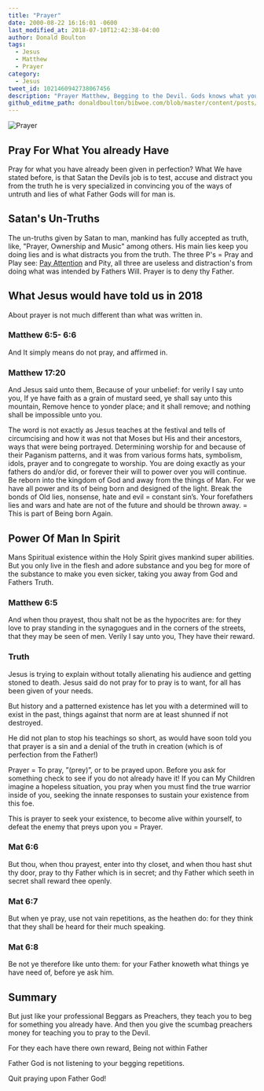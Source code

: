 ```yaml
---
title: "Prayer"
date: 2000-08-22 16:16:01 -0600
last_modified_at: 2018-07-10T12:42:38-04:00
author: Donald Boulton
tags:
  - Jesus
  - Matthew
  - Prayer
category:
  - Jesus
tweet_id: 1021460942738067456
description: "Prayer Matthew, Begging to the Devil. Gods knows what you need"
github_editme_path: donaldboulton/bibwoe.com/blob/master/content/posts/2000-12-12-post-Prayer.md
---
```



![Prayer](./prayer.png)

<GitHubButtons />

## Pray For What You already Have

Pray for what you have already been given in perfection? What We have stated before, is that Satan the Devils job is to test, accuse and distract you from the truth he is very specialized in convincing you of the ways of untruth and lies of what Father Gods will for man is.

## Satan's Un-Truths

The un-truths given by Satan to man, mankind has fully accepted as truth, like, "Prayer, Ownership and Music" among others. His main lies keep you doing lies and is what distracts you from the truth. The three P's = Pray and Play see: [Pay Attention](http://www.bibwoe.com/posts/Devil "Devil as Satan") and Pity, all three are useless and distraction's from doing what was intended by Fathers Will. Prayer is to deny thy Father.

## What Jesus would have told us in 2018

About prayer is not much different than what was written in.

### Matthew 6:5- 6:6

And It simply means do not pray, and affirmed in.

### Matthew 17:20

And Jesus said unto them, Because of your unbelief: for verily I say unto you, If ye have faith as a grain of mustard seed, ye shall say unto this mountain, Remove hence to yonder place; and it shall remove; and nothing shall be impossible unto you.

The word is not exactly as Jesus teaches at the festival and tells of circumcising and how it was not that Moses but His and their ancestors, ways that were being portrayed. Determining worship for and because of their Paganism patterns, and it was from various forms hats, symbolism, idols, prayer and to congregate to worship. You are doing exactly as your fathers do and/or did, or forever their will to power over you will continue. Be reborn into the kingdom of God and away from the things of Man. For we have all power and its of being born and designed of the light. Break the bonds of Old lies, nonsense, hate and evil = constant sin’s. Your forefathers lies and wars and hate are not of the future and should be thrown away. = This is part of Being born Again.

## Power Of Man In Spirit

Mans Spiritual existence within the Holy Spirit gives mankind super abilities. But you only live in the flesh and adore substance and you beg for more of the substance to make you even sicker, taking you away from God and Fathers Truth.

### Matthew 6:5

And when thou prayest, thou shalt not be as the hypocrites are: for they love to pray standing in the synagogues and in the corners of the streets, that they may be seen of men. Verily I say unto you, They have their reward.

### Truth

Jesus is trying to explain without totally alienating his audience and getting stoned to death. Jesus said do not pray for to pray is to want, for all has been given of your needs.

But history and a patterned existence has let you with a determined will to exist in the past, things against that norm are at least shunned if not destroyed.

He did not plan to stop his teachings so short, as would have soon told you that prayer is a sin and a denial of the truth in creation (which is of perfection from the Father!)

Prayer = To pray, ”(prey)”, or to be prayed upon. Before you ask for something check to see if you do not already have it! If you can My Children imagine a hopeless situation, you pray when you must find the true warrior inside of you, seeking the innate responses to sustain your existence from this foe.

This is prayer to seek your existence, to become alive within yourself, to defeat the enemy that preys upon you = Prayer.

### Mat 6:6

But thou, when thou prayest, enter into thy closet, and when thou hast shut thy door, pray to thy Father which is in secret; and thy Father which seeth in secret shall reward thee openly.

### Mat 6:7

But when ye pray, use not vain repetitions, as the heathen do: for they think that they shall be heard for their much speaking.

### Mat 6:8

Be not ye therefore like unto them: for your Father knoweth what things ye have need of, before ye ask him.

## Summary

But just like your professional Beggars as Preachers, they teach you to beg for something you already have. And then you give the scumbag preachers money for teaching you to pray to the Devil.

For they each have there own reward, Being not within Father

Father God is not listening to your begging repetitions.

Quit praying upon Father God!

<Comments />

<Adds />